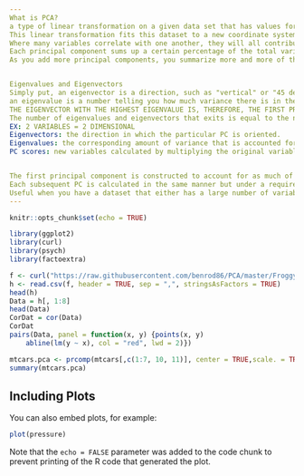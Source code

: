 ```yaml
---
What is PCA?
a type of linear transformation on a given data set that has values for a certain number of variables (coordinates) for a certain amount of spaces
This linear transformation fits this dataset to a new coordinate system in such a way that the most significant variance is found on the first coordinate, and each subsequent coordinate is orthogonal to the last and has a lesser variance
Where many variables correlate with one another, they will all contribute strongly to the same principal component
Each principal component sums up a certain percentage of the total variation in the dataset
As you add more principal components, you summarize more and more of the original dataset. Adding additional components makes your estimate of the total dataset more accurate, but also more unwieldy


Eigenvalues and Eigenvectors
Simply put, an eigenvector is a direction, such as "vertical" or "45 degrees"
an eigenvalue is a number telling you how much variance there is in the data in that direction
THE EIGENVECTOR WITH THE HIGHEST EIGENVALUE IS, THEREFORE, THE FIRST PRINCIPLE COMPONENT
The number of eigenvalues and eigenvectors that exits is equal to the number of dimensions the data set has
EX: 2 VARIABLES = 2 DIMENSIONAL
Eigenvectors: the direction in which the particular PC is oriented.
Eigenvalues: the corresponding amount of variance that is accounted for by a each PC.
PC scores: new variables calculated by multiplying the original variables measured for each datapoint by the eigenvectors, and then summing them together. PC scores are what can be plotted to visualize the data after reducing the dimensionality of it


The first principal component is constructed to account for as much of the spread in the data as possible
Each subsequent PC is calculated in the same manner but under a requirement that it is orthogonal (and therefore uncorrelated) to the previous PC, and should account for the maximum amount of the remaining variance in the data
Useful when you have a dataset that either has a large number of variables, and/or you have variables that have been measured in different scales
---
```


```r
knitr::opts_chunk$set(echo = TRUE)

library(ggplot2)
library(curl)
library(psych)
library(factoextra)

f <- curl("https://raw.githubusercontent.com/benrod86/PCA/master/Froggy_hop_hop.csv")
h <- read.csv(f, header = TRUE, sep = ",", stringsAsFactors = TRUE)
head(h)
Data = h[, 1:8]
head(Data)
CorDat = cor(Data)
CorDat
pairs(Data, panel = function(x, y) {points(x, y)
    abline(lm(y ~ x), col = "red", lwd = 2)})
```



```r
mtcars.pca <- prcomp(mtcars[,c(1:7, 10, 11)], center = TRUE,scale. = TRUE)
summary(mtcars.pca)
```

## Including Plots

You can also embed plots, for example:

```r
plot(pressure)
```

Note that the `echo = FALSE` parameter was added to the code chunk to prevent printing of the R code that generated the plot.
